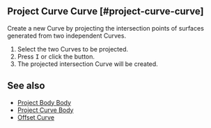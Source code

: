 
## Project Curve Curve [#project-curve-curve]

<Reference shortcut="" command="Project Curve Curve" button="" />

Create a new Curve by projecting the intersection points of surfaces generated from two independent Curves.

1. Select the two Curves to be projected.
2. Press <kbd>I</kbd> or click the button.
3. The projected intersection Curve will be created.

## See also
- [Project Body Body](./project-body-body)
- [Project Curve Body](./project-curve-body)
- [Offset Curve](./offset-curve)






